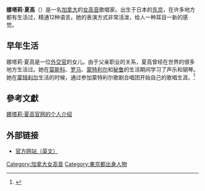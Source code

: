 {{noteTA
|T=zh-cn:纳塔莉·肖凯特; zh-tw:娜塔莉·夏高;
|1=zh-cn:纳塔莉; zh-tw:娜塔莉;
|2=zh-cn:肖凯特; zh-tw:夏高;
}}
{{擴充|time=2010-10-01}}
{{改善来源|time=2011-05-19T13:37:45+00:00}}
'''娜塔莉·夏高'''（{{lang-fr|Natalie Choquette}}）是一名[[加拿大|加拿大]]的[[女高音|女高音]]歌唱家。出生于日本的[[东京|东京]]，在许多地方都有生活过，精通12种语言。她的表演方式非常活泼，给人一种耳目一新的感觉。
== 早年生活 ==
娜塔莉·夏高是一位[[外交官|外交官]]的女儿。由于父亲职业的关系，夏高曾经在世界的很多地方生活过。她在[[莫斯科|莫斯科]]、[[罗马|罗马]]、[[蒙特利尔|蒙特利尔]]和[[秘鲁|秘鲁]]的生活期间学习了声乐和钢琴。她在[[蒙特利尔|蒙特利尔]]生活的时候，通过参加蒙特利尔歌剧合唱团开始自己的歌唱生涯。<ref>{{Cite web |url=http://www.nataliechoquette.ca/en/biographie_complete.php |title=娜塔莉·夏高官网的个人介绍 |access-date=2010-10-02 |archive-date=2010-12-20 |archive-url=https://web.archive.org/web/20101220152924/http://www.nataliechoquette.ca/en/biographie_complete.php |dead-url=yes }}</ref>

== 參考文獻 ==
<references>[https://web.archive.org/web/20101220152924/http://www.nataliechoquette.ca/en/biographie_complete.php 娜塔莉·夏高官网的个人介绍]</references>

== 外部链接 ==
*[https://web.archive.org/web/20101112002445/http://www.nataliechoquette.ca/en/index.php 官方网站（英文）]


[[Category:加拿大女高音|Category:加拿大女高音]]
[[Category:東京都出身人物|Category:東京都出身人物]]